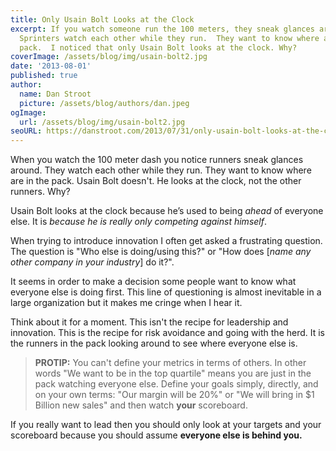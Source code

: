 ```yaml
---
title: Only Usain Bolt Looks at the Clock
excerpt: If you watch someone run the 100 meters, they sneak glances around.
  Sprinters watch each other while they run.  They want to know where are in the
  pack.  I noticed that only Usain Bolt looks at the clock. Why?
coverImage: /assets/blog/img/usain-bolt2.jpg
date: '2013-08-01'
published: true
author:
  name: Dan Stroot
  picture: /assets/blog/authors/dan.jpeg
ogImage:
  url: /assets/blog/img/usain-bolt2.jpg
seoURL: https://danstroot.com/2013/07/31/only-usain-bolt-looks-at-the-clock/
---
```


When you watch the 100 meter dash you notice runners sneak glances around. They watch each other while they run. They want to know where are in the pack. Usain Bolt doesn't. He looks at the clock, not the other runners. Why?

Usain Bolt looks at the clock because he’s used to being *ahead* of everyone else. It is _because he is really only competing against himself_.

When trying to introduce innovation I often get asked a frustrating question. The question is "Who else is doing/using this?" or "How does [_name any other company in your industry_] do it?".

It seems in order to make a decision some people want to know what everyone else is doing first. This line of questioning is almost inevitable in a large organization but it makes me cringe when I hear it.

Think about it for a moment. This isn't the recipe for leadership and innovation. This is the recipe for risk avoidance and going with the herd. It is the runners in the pack looking around to see where everyone else is.

> **PROTIP:**
> You can't define your metrics in terms of others. In other words
> "We want to be in the top quartile" means you are just in the pack
> watching everyone else. Define your goals simply, directly, and on
> your own terms: "Our margin will be 20%" or "We will bring in
> $1 Billion new sales" and then watch **your** scoreboard.

If you really want to lead then you should only look at your targets and your scoreboard because you should assume **everyone else is behind you.**
